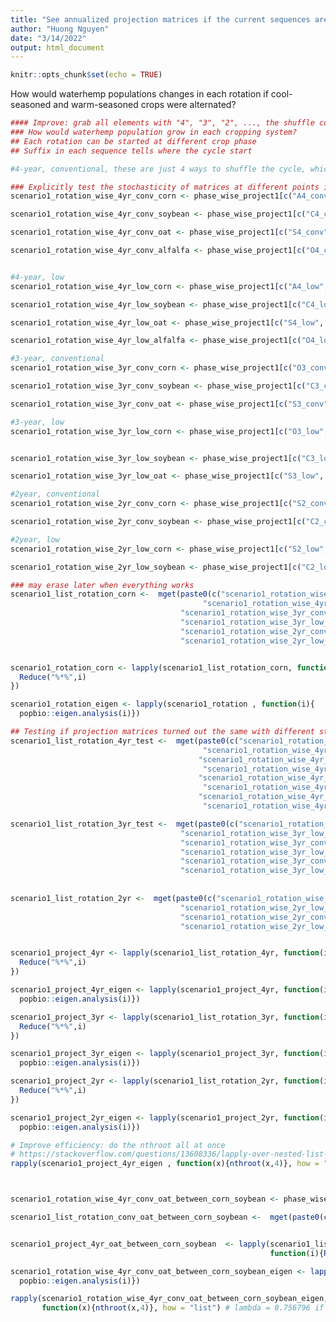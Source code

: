 ```yaml
---
title: "See annualized projection matrices if the current sequences are shuffled"
author: "Huong Nguyen"
date: "3/14/2022"
output: html_document
---
```


```r
knitr::opts_chunk$set(echo = TRUE)
```

How would waterhemp populations changes in each rotation if cool-seasoned and warm-seasoned crops were alternated?  

```r

#### Improve: grab all elements with "4", "3", "2", ..., the shuffle conditionally 
### How would waterhemp population grow in each cropping system?
## Each rotation can be started at different crop phase
## Suffix in each sequence tells where the cycle start

#4-year, conventional, these are just 4 ways to shuffle the cycle, which represents the experiment design

### Explicitly test the stochasticity of matrices at different points in the current systems
scenario1_rotation_wise_4yr_conv_corn <- phase_wise_project1[c("A4_conv", "O4_conv", "S4_conv", "C4_conv")]

scenario1_rotation_wise_4yr_conv_soybean <- phase_wise_project1[c("C4_conv", "A4_conv", "O4_conv", "S4_conv")]

scenario1_rotation_wise_4yr_conv_oat <- phase_wise_project1[c("S4_conv", "C4_conv", "A4_conv", "O4_conv")]

scenario1_rotation_wise_4yr_conv_alfalfa <- phase_wise_project1[c("O4_conv", "S4_conv", "C4_conv", "A4_conv")]


#4-year, low
scenario1_rotation_wise_4yr_low_corn <- phase_wise_project1[c("A4_low", "O4_low", "S4_low", "C4_low")]

scenario1_rotation_wise_4yr_low_soybean <- phase_wise_project1[c("C4_low", "A4_low", "O4_low", "S4_low")]

scenario1_rotation_wise_4yr_low_oat <- phase_wise_project1[c("S4_low", "C4_low", "A4_low", "O4_low")]

scenario1_rotation_wise_4yr_low_alfalfa <- phase_wise_project1[c("O4_low", "S4_low", "C4_low", "A4_low")]

#3-year, conventional
scenario1_rotation_wise_3yr_conv_corn <- phase_wise_project1[c("O3_conv", "S3_conv", "C3_conv")]

scenario1_rotation_wise_3yr_conv_soybean <- phase_wise_project1[c("C3_conv", "O3_conv", "S3_conv")]

scenario1_rotation_wise_3yr_conv_oat <- phase_wise_project1[c("S3_conv", "C3_conv", "O3_conv")]

#3-year, low
scenario1_rotation_wise_3yr_low_corn <- phase_wise_project1[c("O3_low", "S3_low", "C3_low")]


scenario1_rotation_wise_3yr_low_soybean <- phase_wise_project1[c("C3_low", "O3_low","S3_low")]

scenario1_rotation_wise_3yr_low_oat <- phase_wise_project1[c("S3_low", "C3_conv", "O3_low")]

#2year, conventional
scenario1_rotation_wise_2yr_conv_corn <- phase_wise_project1[c("S2_conv", "C2_conv")]

scenario1_rotation_wise_2yr_conv_soybean <- phase_wise_project1[c("C2_conv", "S2_conv")]

#2year, low
scenario1_rotation_wise_2yr_low_corn <- phase_wise_project1[c("S2_low","C2_low")]

scenario1_rotation_wise_2yr_low_soybean <- phase_wise_project1[c("C2_low", "S2_low")]
```

```r
### may erase later when everything works
scenario1_list_rotation_corn <-  mget(paste0(c("scenario1_rotation_wise_4yr_conv_corn",
                                           "scenario1_rotation_wise_4yr_low_corn",
                                      "scenario1_rotation_wise_3yr_conv_corn",
                                      "scenario1_rotation_wise_3yr_low_corn",
                                      "scenario1_rotation_wise_2yr_conv_corn",
                                      "scenario1_rotation_wise_2yr_low_corn")))


scenario1_rotation_corn <- lapply(scenario1_list_rotation_corn, function(i){
  Reduce("%*%",i)
})

scenario1_rotation_eigen <- lapply(scenario1_rotation , function(i){
  popbio::eigen.analysis(i)})
```

```r
## Testing if projection matrices turned out the same with different starting points in the current rotations: YES
scenario1_list_rotation_4yr_test <-  mget(paste0(c("scenario1_rotation_wise_4yr_conv_corn",
                                           "scenario1_rotation_wise_4yr_low_corn",
                                          "scenario1_rotation_wise_4yr_conv_soybean",
                                           "scenario1_rotation_wise_4yr_low_soybean",
                                          "scenario1_rotation_wise_4yr_conv_oat",
                                           "scenario1_rotation_wise_4yr_low_oat",
                                          "scenario1_rotation_wise_4yr_conv_alfalfa",
                                           "scenario1_rotation_wise_4yr_low_alfalfa")))

scenario1_list_rotation_3yr_test <-  mget(paste0(c("scenario1_rotation_wise_3yr_conv_corn",
                                      "scenario1_rotation_wise_3yr_low_corn",
                                      "scenario1_rotation_wise_3yr_conv_soybean",
                                      "scenario1_rotation_wise_3yr_low_soybean",
                                      "scenario1_rotation_wise_3yr_conv_oat",
                                      "scenario1_rotation_wise_3yr_low_oat")))
                                      
                                      
scenario1_list_rotation_2yr <-  mget(paste0(c("scenario1_rotation_wise_2yr_conv_corn",
                                      "scenario1_rotation_wise_2yr_low_corn",
                                      "scenario1_rotation_wise_2yr_conv_soybean",
                                      "scenario1_rotation_wise_2yr_low_soybean")))


scenario1_project_4yr <- lapply(scenario1_list_rotation_4yr, function(i){
  Reduce("%*%",i)
})

scenario1_project_4yr_eigen <- lapply(scenario1_project_4yr, function(i){
  popbio::eigen.analysis(i)})

scenario1_project_3yr <- lapply(scenario1_list_rotation_3yr, function(i){
  Reduce("%*%",i)
})

scenario1_project_3yr_eigen <- lapply(scenario1_project_3yr, function(i){
  popbio::eigen.analysis(i)})

scenario1_project_2yr <- lapply(scenario1_list_rotation_2yr, function(i){
  Reduce("%*%",i)
})

scenario1_project_2yr_eigen <- lapply(scenario1_project_2yr, function(i){
  popbio::eigen.analysis(i)})
```

```r
# Improve efficiency: do the nthroot all at once
# https://stackoverflow.com/questions/13608336/lapply-over-nested-list-and-retain-naming-structure
rapply(scenario1_project_4yr_eigen , function(x){nthroot(x,4)}, how = "list") # lambda = 0.755 starting at any point in the current sequence.  



scenario1_rotation_wise_4yr_conv_oat_between_corn_soybean <- phase_wise_project1[c("A4_conv", "S4_conv","O4_conv", "C4_conv")]

scenario1_list_rotation_conv_oat_between_corn_soybean <-  mget(paste0(c("scenario1_rotation_wise_4yr_conv_oat_between_corn_soybean")))


scenario1_project_4yr_oat_between_corn_soybean  <- lapply(scenario1_list_rotation_conv_oat_between_corn_soybean,
                                                          function(i){Reduce("%*%",i)})

scenario1_rotation_wise_4yr_conv_oat_between_corn_soybean_eigen <- lapply(scenario1_project_4yr_oat_between_corn_soybean, function(i){
  popbio::eigen.analysis(i)})

rapply(scenario1_rotation_wise_4yr_conv_oat_between_corn_soybean_eigen, 
       function(x){nthroot(x,4)}, how = "list") # lambda = 0.756796 if alternate cool- and warm-season crops.  
```
